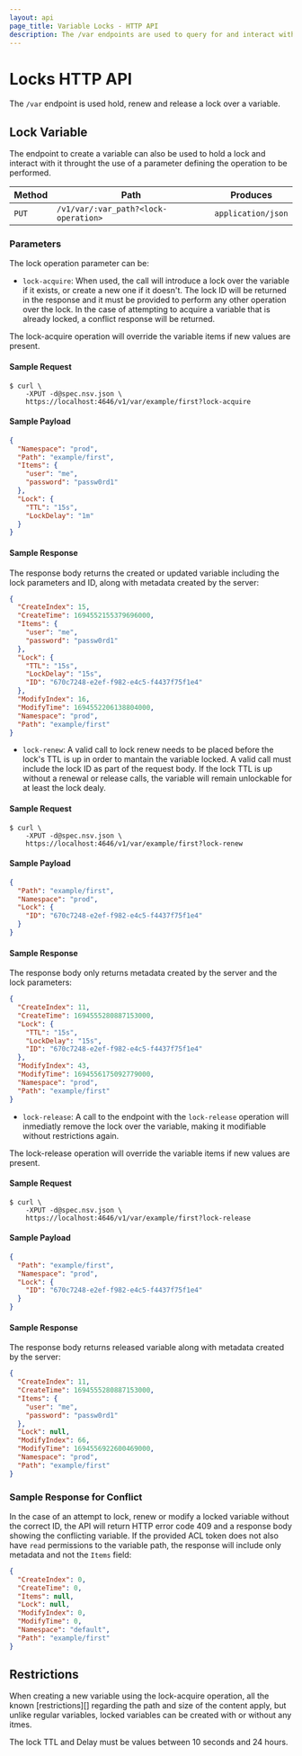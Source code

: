 ```yaml
---
layout: api
page_title: Variable Locks - HTTP API
description: The /var endpoints are used to query for and interact with variables and locks.
---
```


# Locks HTTP API

The `/var` endpoint is used hold, renew and release a lock over a variable.

## Lock Variable

The endpoint to create a variable can also be used to hold a lock and interact with
it throught the use of a parameter defining the operation to be performed.

| Method | Path                                 | Produces           |
|--------|--------------------------------------|--------------------|
| `PUT`  | `/v1/var/:var_path?<lock-operation>` | `application/json` |

### Parameters

The lock operation parameter can be:

- `lock-acquire`: When used, the call will introduce a lock over the variable if 
it exists, or create a new one if it doesn't. The lock ID will be returned in the 
response and it must be provided to perform any other operation over the lock. In
the case of attempting to acquire a variable that is already locked, a conflict
response will be returned. 

The lock-acquire operation will override the variable items if new values are 
present.

#### Sample Request

```shell-session
$ curl \
    -XPUT -d@spec.nsv.json \
    https://localhost:4646/v1/var/example/first?lock-acquire
```

#### Sample Payload

```json
{
  "Namespace": "prod",
  "Path": "example/first",
  "Items": {
    "user": "me",
    "password": "passw0rd1"
  },
  "Lock": {
    "TTL": "15s",
    "LockDelay": "1m"
  }
}
```

#### Sample Response

The response body returns the created or updated variable including the lock 
parameters and ID, along with metadata created by the server:

```json
{
  "CreateIndex": 15,
  "CreateTime": 1694552155379696000,
  "Items": {
    "user": "me",
    "password": "passw0rd1"
  },
  "Lock": {
    "TTL": "15s",
    "LockDelay": "15s",
    "ID": "670c7248-e2ef-f982-e4c5-f4437f75f1e4"
  },
  "ModifyIndex": 16,
  "ModifyTime": 1694552206138804000,
  "Namespace": "prod",
  "Path": "example/first"
}
```

- `lock-renew`: A valid call to lock renew needs to be placed before the lock's
TTL is up in order to mantain the variable locked. A valid call must include the
lock ID as part of the request body. If the lock TTL is up without a renewal or
release calls, the variable will remain unlockable for at least the lock dealy. 

#### Sample Request

```shell-session
$ curl \
    -XPUT -d@spec.nsv.json \
    https://localhost:4646/v1/var/example/first?lock-renew
```

#### Sample Payload

```json
{
  "Path": "example/first",
  "Namespace": "prod",
  "Lock": {
    "ID": "670c7248-e2ef-f982-e4c5-f4437f75f1e4"
  }
}
```

#### Sample Response

The response body only returns metadata created by the server and the lock
parameters:

```json
{
  "CreateIndex": 11,
  "CreateTime": 1694555280887153000,
  "Lock": {
    "TTL": "15s",
    "LockDelay": "15s",
    "ID": "670c7248-e2ef-f982-e4c5-f4437f75f1e4"
  },
  "ModifyIndex": 43,
  "ModifyTime": 1694556175092779000,
  "Namespace": "prod",
  "Path": "example/first"
}
```

- `lock-release`: A call to the endpoint with the `lock-release` operation will
inmediatly remove the lock over the variable, making it modifiable without 
restrictions again. 

The lock-release operation will override the variable items if new values are 
present.

#### Sample Request

```shell-session
$ curl \
    -XPUT -d@spec.nsv.json \
    https://localhost:4646/v1/var/example/first?lock-release
```

#### Sample Payload

```json
{
  "Path": "example/first",
  "Namespace": "prod",
  "Lock": {
    "ID": "670c7248-e2ef-f982-e4c5-f4437f75f1e4"
  }
}
```

#### Sample Response

The response body returns released variable along with metadata
created by the server:

```json
{
  "CreateIndex": 11,
  "CreateTime": 1694555280887153000,
  "Items": {
    "user": "me",
    "password": "passw0rd1"
  },
  "Lock": null,
  "ModifyIndex": 66,
  "ModifyTime": 1694556922600469000,
  "Namespace": "prod",
  "Path": "example/first"
}
```

### Sample Response for Conflict

In the case of an attempt to lock, renew or modify a locked variable
without the correct ID, the API will return HTTP error code
409 and a response body showing the conflicting variable. If the provided ACL
token does not also have `read` permissions to the variable path, the response
will include only metadata and not the `Items` field:

```json
{
  "CreateIndex": 0,
  "CreateTime": 0,
  "Items": null,
  "Lock": null,
  "ModifyIndex": 0,
  "ModifyTime": 0,
  "Namespace": "default",
  "Path": "example/first"
}
```

## Restrictions

When creating a new variable using the lock-acquire operation, all the known 
[restrictions][] regarding the path and size of the content apply, but unlike 
regular variables, locked variables can be created with or without any itmes.

The lock TTL and Delay must be values between 10 seconds and 24 hours.

[Variables]: /nomad/docs/concepts/variables
[`nomad var`]: /nomad/docs/commands/var
[blocking queries]: /nomad/api-docs#blocking-queries
[required ACLs]: /nomad/api-docs#acls
[RFC3986]: https://www.rfc-editor.org/rfc/rfc3986#section-2
